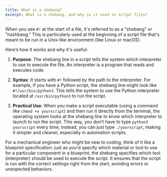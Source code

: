 ```yaml
---
title: What is a shebang?
excerpt: What is a shebang, and why is it used in script files?
---
```


When you see `#!` at the start of a file, it's referred to as a "shebang" or
"hashbang." This is particularly used at the beginning of a script file that's
meant to be run in a Unix-like environment (like Linux or macOS).

Here’s how it works and why it's useful:

1. **Purpose**: The shebang line in a script tells the system which interpreter
    to use to execute the file. An interpreter is a program that reads and executes code.

2. **Syntax**: It starts with `#!` followed by the path to the interpreter.
    For example, if you have a Python script, the shebang line might look like
    `#!/usr/bin/python3`. This tells the system to use the Python interpreter
    located at `/usr/bin/python3` to run the script.

3. **Practical Use**: When you make a script executable (using a command like
    `chmod +x yourscript`) and then run it directly from the terminal, the
    operating system looks at the shebang line to know which interpreter to
    launch to run the script. This way, you don’t have to type `python3 yourscript`
    every time; instead, you can just type `./yourscript`, making it simpler and
    cleaner, especially in automation scripts.


For a mechanical engineer who might be new to coding, think of it like a
blueprint specification: just as you'd specify which material or tool to use
for a particular component in a blueprint, the shebang specifies which tool
(interpreter) should be used to execute the script. It ensures that the script
is run with the correct settings right from the start, avoiding errors or unexpected
behaviors.
